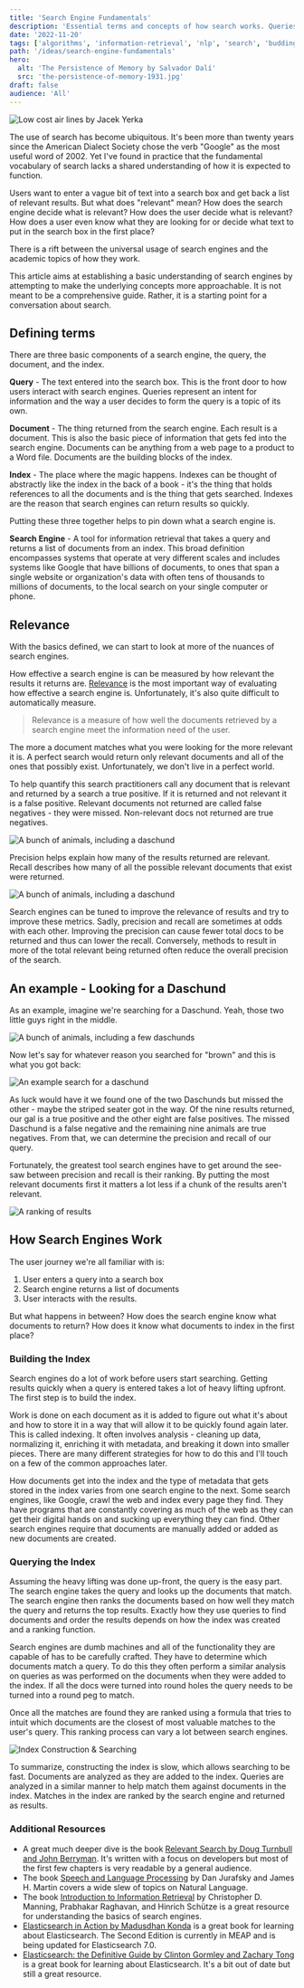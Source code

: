 ```yaml
---
title: 'Search Engine Fundamentals'
description: 'Essential terms and concepts of how search works. Queries, indexes, & relevance.'
date: '2022-11-20'
tags: ['algorithms', 'information-retrieval', 'nlp', 'search', 'budding-🌿']
path: '/ideas/search-engine-fundamentals'
hero:
  alt: 'The Persistence of Memory by Salvador Dalí'
  src: 'the-persistence-of-memory-1931.jpg'
draft: false
audience: 'All'
---
```


![Low cost air lines by Jacek Yerka](low-cost-air-lines-jacek-yerka.jpg)

The use of search has become ubiquitous. It's been more than twenty years since the American Dialect Society chose the verb "Google" as the most useful word of 2002. Yet I've found in practice that the fundamental vocabulary of search lacks a shared understanding of how it is expected to function.

Users want to enter a vague bit of text into a search box and get back a list of relevant results. But what does "relevant" mean? How does the search engine decide what is relevant? How does the user decide what is relevant? How does a user even know what they are looking for or decide what text to put in the search box in the first place?

There is a rift between the universal usage of search engines and the academic topics of how they work.

This article aims at establishing a basic understanding of search engines by attempting to make the underlying concepts more approachable. It is not meant to be a comprehensive guide. Rather, it is a starting point for a conversation about search.

## Defining terms

There are three basic components of a search engine, the query, the document, and the index.

**Query** - The text entered into the search box. This is the front door to how users interact with search engines. Queries represent an intent for information and the way a user decides to form the query is a topic of its own.

**Document** - The thing returned from the search engine. Each result is a document. This is also the basic piece of information that gets fed into the search engine. Documents can be anything from a web page to a product to a Word file. Documents are the building blocks of the index.

**Index** - The place where the magic happens. Indexes can be thought of abstractly like the index in the back of a book - it's the thing that holds references to all the documents and is the thing that gets searched. Indexes are the reason that search engines can return results so quickly.

Putting these three together helps to pin down what a search engine is.

**Search Engine** - A tool for information retrieval that takes a query and returns a list of documents from an index. This broad definition encompasses systems that operate at very different scales and includes systems like Google that have billions of documents, to ones that span a single website or organization's data with often tens of thousands to millions of documents, to the local search on your single computer or phone.

## Relevance

With the basics defined, we can start to look at more of the nuances of search engines.

How effective a search engine is can be measured by how relevant the results it returns are. [Relevance](<https://en.wikipedia.org/wiki/Relevance_(information_retrieval)>) is the most important way of evaluating how effective a search engine is. Unfortunately, it's also quite difficult to automatically measure.

> Relevance is a measure of how well the documents retrieved by a search engine meet the information need of the user.

The more a document matches what you were looking for the more relevant it is. A perfect search would return only relevant documents and all of the ones that possibly exist. Unfortunately, we don't live in a perfect world.

To help quantify this search practitioners call any document that is relevant and returned by a search a true positive. If it is returned and not relevant it is a false positive. Relevant documents not returned are called false negatives - they were missed. Non-relevant docs not returned are true negatives.

<div style="max-width: 680px">
  <img src="./relevance-results.png" alt="A bunch of animals, including a daschund" />
</div>

Precision helps explain how many of the results returned are relevant. Recall describes how many of all the possible relevant documents that exist were returned.

<div style="max-width: 680px">
  <img src="./relevance-ratios.png" alt="A bunch of animals, including a daschund" />
</div>

Search engines can be tuned to improve the relevance of results and try to improve these metrics. Sadly, precision and recall are sometimes at odds with each other. Improving the precision can cause fewer total docs to be returned and thus can lower the recall. Conversely, methods to result in more of the total relevant being returned often reduce the overall precision of the search.

## An example - Looking for a Daschund

As an example, imagine we're searching for a Daschund. Yeah, those two little guys right in the middle.

![A bunch of animals, including a few daschunds](relevance-docs.png)

Now let's say for whatever reason you searched for "brown" and this is what you got back:

![An example search for a daschund](relevance-example.png)

As luck would have it we found one of the two Daschunds but missed the other - maybe the striped seater got in the way. Of the nine results returned, our gal is a true positive and the other eight are false positives. The missed Daschund is a false negative and the remaining nine animals are true negatives. From that, we can determine the precision and recall of our query.

Fortunately, the greatest tool search engines have to get around the see-saw between precision and recall is their ranking. By putting the most relevant documents first it matters a lot less if a chunk of the results aren't relevant.

![A ranking of results](relevance-ranking.png)

## How Search Engines Work

The user journey we're all familiar with is:

1. User enters a query into a search box
2. Search engine returns a list of documents
3. User interacts with the results.

But what happens in between? How does the search engine know what documents to return? How does it know what documents to index in the first place?

### Building the Index

Search engines do a lot of work before users start searching. Getting results quickly when a query is entered takes a lot of heavy lifting upfront. The first step is to build the index.

Work is done on each document as it is added to figure out what it's about and how to store it in a way that will allow it to be quickly found again later. This is called indexing. It often involves analysis - cleaning up data, normalizing it, enriching it with metadata, and breaking it down into smaller pieces. There are many different strategies for how to do this and I'll touch on a few of the common approaches later.

How documents get into the index and the type of metadata that gets stored in the index varies from one search engine to the next. Some search engines, like Google, crawl the web and index every page they find. They have programs that are constantly covering as much of the web as they can get their digital hands on and sucking up everything they can find. Other search engines require that documents are manually added or added as new documents are created.

### Querying the Index

Assuming the heavy lifting was done up-front, the query is the easy part. The search engine takes the query and looks up the documents that match. The search engine then ranks the documents based on how well they match the query and returns the top results. Exactly how they use queries to find documents and order the results depends on how the index was created and a ranking function.

Search engines are dumb machines and all of the functionality they are capable of has to be carefully crafted. They have to determine which documents match a query. To do this they often perform a similar analysis on queries as was performed on the documents when they were added to the index. If all the docs were turned into round holes the query needs to be turned into a round peg to match.

Once all the matches are found they are ranked using a formula that tries to intuit which documents are the closest of most valuable matches to the user's query. This ranking process can vary a lot between search engines.

<div style="max-width: 680px">
  <img src="./index-construction.png" alt="Index Construction & Searching" />
</div>

To summarize, constructing the index is slow, which allows searching to be fast. Documents are analyzed as they are added to the index. Queries are analyzed in a similar manner to help match them against documents in the index. Matches in the index are ranked by the search engine and returned as results.

### Additional Resources

- A great much deeper dive is the book [Relevant Search by Doug Turnbull and John Berryman](https://www.manning.com/books/relevant-search). It's written with a focus on developers but most of the first few chapters is very readable by a general audience.
- The book [Speech and Language Processing](https://web.stanford.edu/~jurafsky/slp3/) by Dan Jurafsky and James H. Martin covers a wide slew of topics on Natural Language.
- The book [Introduction to Information Retrieval](https://nlp.stanford.edu/IR-book/) by Christopher D. Manning, Prabhakar Raghavan, and Hinrich Schütze is a great resource for understanding the basics of search engines.
- [Elasticsearch in Action by Madusdhan Konda](https://www.manning.com/books/elasticsearch-in-action-second-edition) is a great book for learning about Elasticsearch. The Second Edition is currently in MEAP and is being updated for Elasticsearch 7.0.
- [Elasticsearch: the Definitive Guide by Clinton Gormley and Zachary Tong](https://www.oreilly.com/library/view/elasticsearch-the-definitive/9781449358532/) is a great book for learning about Elasticsearch. It's a bit out of date but still a great resource.
